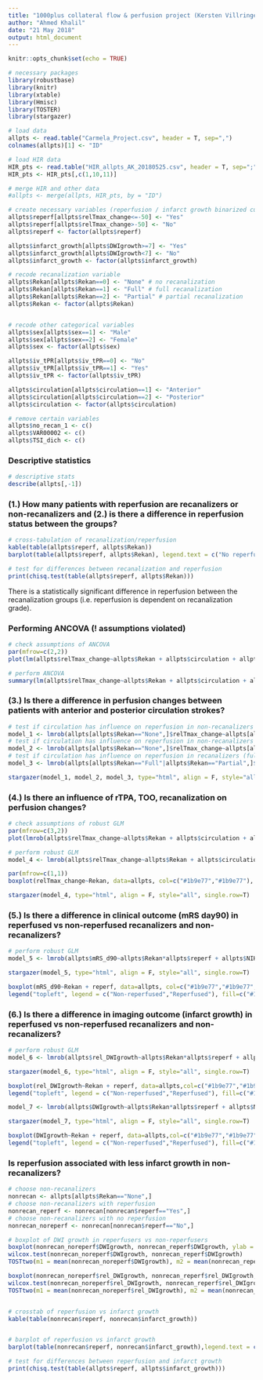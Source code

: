 ```yaml
---
title: "1000plus collateral flow & perfusion project (Kersten Villringer)"
author: "Ahmed Khalil"
date: "21 May 2018"
output: html_document
---
```


```r
knitr::opts_chunk$set(echo = TRUE)

# necessary packages
library(robustbase)
library(knitr)
library(xtable)
library(Hmisc)
library(TOSTER)
library(stargazer)

# load data
allpts <- read.table("Carmela_Project.csv", header = T, sep=",")
colnames(allpts)[1] <- "ID"

# load HIR data
HIR_pts <- read.table("HIR_allpts_AK_20180525.csv", header = T, sep=";")
HIR_pts <- HIR_pts[,c(1,10,11)]

# merge HIR and other data
#allpts <- merge(allpts, HIR_pts, by = "ID")

# create necessary variables (reperfusion / infarct growth binarized cut-offs)
allpts$reperf[allpts$relTmax_change<=-50] <- "Yes"
allpts$reperf[allpts$relTmax_change>-50] <- "No"
allpts$reperf <- factor(allpts$reperf)

allpts$infarct_growth[allpts$DWIgrowth>=7] <- "Yes"
allpts$infarct_growth[allpts$DWIgrowth<7] <- "No"
allpts$infarct_growth <- factor(allpts$infarct_growth)

# recode recanalization variable
allpts$Rekan[allpts$Rekan==0] <- "None" # no recanalization
allpts$Rekan[allpts$Rekan==1] <- "Full" # full recanalization
allpts$Rekan[allpts$Rekan==2] <- "Partial" # partial recanalization
allpts$Rekan <- factor(allpts$Rekan)


# recode other categorical variables
allpts$sex[allpts$sex==1] <- "Male"
allpts$sex[allpts$sex==2] <- "Female"
allpts$sex <- factor(allpts$sex)

allpts$iv_tPR[allpts$iv_tPR==0] <- "No"
allpts$iv_tPR[allpts$iv_tPR==1] <- "Yes"
allpts$iv_tPR <- factor(allpts$iv_tPR)

allpts$circulation[allpts$circulation==1] <- "Anterior"
allpts$circulation[allpts$circulation==2] <- "Posterior"
allpts$circulation <- factor(allpts$circulation)

# remove certain variables
allpts$no_recan_1 <- c()
allpts$VAR00002 <- c()
allpts$TSI_dich <- c()
```

### Descriptive statistics
```r
# descriptive stats
describe(allpts[,-1])
```


### (1.) How many patients with reperfusion are recanalizers or non-recanalizers and (2.) is there a difference in reperfusion status between the groups?
```r
# cross-tabulation of recanalization/reperfusion
kable(table(allpts$reperf, allpts$Rekan))
barplot(table(allpts$reperf, allpts$Rekan), legend.text = c("No reperfusion", "Reperfusion"), col=c("#1b9e77","#d95f02"), xlab="Recanalization", ylab="% of patients", xpd=F,args.legend = list(x = "topleft"), ylim=c(0,80))

# test for differences between recanalization and reperfusion
print(chisq.test(table(allpts$reperf, allpts$Rekan)))

```
There is a statistically significant difference in reperfusion between the recanalization groups (i.e. reperfusion is dependent on recanalization grade).

### Performing ANCOVA (! assumptions violated)
```r
# check assumptions of ANCOVA
par(mfrow=c(2,2))
plot(lm(allpts$relTmax_change~allpts$Rekan + allpts$circulation + allpts$TSI + allpts$iv_tPR))

# perform ANCOVA
summary(lm(allpts$relTmax_change~allpts$Rekan + allpts$circulation + allpts$TSI + allpts$iv_tPR))
```

### (3.) Is there a difference in perfusion changes between patients with anterior and posterior circulation strokes?
```r

# test if circulation has influence on reperfusion in non-recanalizers
model_1 <- lmrob(allpts[allpts$Rekan=="None",]$relTmax_change~allpts[allpts$Rekan=="None",]$circulation)
# test if circulation has influence on reperfusion in non-recanalizers ADNJUSTING FOR iv TPA
model_2 <- lmrob(allpts[allpts$Rekan=="None",]$relTmax_change~allpts[allpts$Rekan=="None",]$circulation*allpts[allpts$Rekan=="None",]$iv_tPR)
# test if circulation has influence on reperfusion in recanalizers (full OR partial)
model_3 <- lmrob(allpts[allpts$Rekan=="Full"|allpts$Rekan=="Partial",]$relTmax_change~allpts[allpts$Rekan=="Full"|allpts$Rekan=="Partial",]$circulation)

stargazer(model_1, model_2, model_3, type="html", align = F, style="all", single.row=T)


```

### (4.) Is there an influence of rTPA, TOO, recanalization on perfusion changes?
```r
# check assumptions of robust GLM
par(mfrow=c(3,2))
plot(lmrob(allpts$relTmax_change~allpts$Rekan + allpts$circulation + allpts$TSI + allpts$iv_tPR))

# perform robust GLM
model_4 <- lmrob(allpts$relTmax_change~allpts$Rekan + allpts$circulation + allpts$TSI + allpts$iv_tPR)

par(mfrow=c(1,1))
boxplot(relTmax_change~Rekan, data=allpts, col=c("#1b9e77","#1b9e77"), ylab="Relative Tmax change")

stargazer(model_4, type="html", align = F, style="all", single.row=T)
```

### (5.) Is there a difference in clinical outcome (mRS day90) in reperfused vs non-reperfused recanalizers and non-recanalizers?
```r
# perform robust GLM
model_5 <- lmrob(allpts$mRS_d90~allpts$Rekan*allpts$reperf + allpts$NIHSS_ad + allpts$iv_tPR +allpts$TSI + allpts$rel_DWIgrowth + allpts$mismatch_vol)

stargazer(model_5, type="html", align = F, style="all", single.row=T)

boxplot(mRS_d90~Rekan + reperf, data=allpts, col=c("#1b9e77","#1b9e77","#1b9e77","#d95f02","#d95f02","#d95f02"), ylab="mRS day 90")
legend("topleft", legend = c("Non-reperfused","Reperfused"), fill=c("#1b9e77","#d95f02"))
```

### (6.) Is there a difference in imaging outcome (infarct growth) in reperfused vs non-reperfused recanalizers and non-recanalizers?
```r
# perform robust GLM
model_6 <- lmrob(allpts$rel_DWIgrowth~allpts$Rekan*allpts$reperf + allpts$NIHSS_ad + allpts$iv_tPR +allpts$TSI + allpts$mismatch_vol)

stargazer(model_6, type="html", align = F, style="all", single.row=T)

boxplot(rel_DWIgrowth~Rekan + reperf, data=allpts,col=c("#1b9e77","#1b9e77","#1b9e77","#d95f02","#d95f02","#d95f02"), ylab="Relative DWI growth", ylim=c(-100,300))
legend("topleft", legend = c("Non-reperfused","Reperfused"), fill=c("#1b9e77","#d95f02"))

model_7 <- lmrob(allpts$DWIgrowth~allpts$Rekan*allpts$reperf + allpts$NIHSS_ad + allpts$iv_tPR +allpts$TSI + allpts$mismatch_vol)

stargazer(model_7, type="html", align = F, style="all", single.row=T)

boxplot(DWIgrowth~Rekan + reperf, data=allpts,col=c("#1b9e77","#1b9e77","#1b9e77","#d95f02","#d95f02","#d95f02"), ylab="Absolute DWI growth", ylim=c(0,100))
legend("topleft", legend = c("Non-reperfused","Reperfused"), fill=c("#1b9e77","#d95f02"))

```

### Is reperfusion associated with less infarct growth in non-recanalizers?
```r
# choose non-recanalizers
nonrecan <- allpts[allpts$Rekan=="None",]
# choose non-recanalizers with reperfusion
nonrecan_reperf <- nonrecan[nonrecan$reperf=="Yes",]
# choose non-recanalizers with no reperfusion
nonrecan_noreperf <- nonrecan[nonrecan$reperf=="No",]

# boxplot of DWI growth in reperfusers vs non-reperfusers
boxplot(nonrecan_noreperf$DWIgrowth, nonrecan_reperf$DWIgrowth, ylab = "Absolute DWI growth (mL)")
wilcox.test(nonrecan_noreperf$DWIgrowth, nonrecan_reperf$DWIgrowth)
TOSTtwo(m1 = mean(nonrecan_noreperf$DWIgrowth), m2 = mean(nonrecan_reperf$DWIgrowth), sd(nonrecan_noreperf$DWIgrowth), sd(nonrecan_reperf$DWIgrowth), n1 = length(nonrecan_noreperf$DWIgrowth), n2 = length(nonrecan_reperf$DWIgrowth), low_eqbound_d = -0.6, high_eqbound_d = 0.6)

boxplot(nonrecan_noreperf$rel_DWIgrowth, nonrecan_reperf$rel_DWIgrowth, ylab = "Relative DWI growth (%)")
wilcox.test(nonrecan_noreperf$rel_DWIgrowth, nonrecan_reperf$rel_DWIgrowth)
TOSTtwo(m1 = mean(nonrecan_noreperf$rel_DWIgrowth), m2 = mean(nonrecan_reperf$rel_DWIgrowth), sd(nonrecan_noreperf$rel_DWIgrowth), sd(nonrecan_reperf$rel_DWIgrowth), n1 = length(nonrecan_noreperf$rel_DWIgrowth), n2 = length(nonrecan_reperf$rel_DWIgrowth), low_eqbound_d = -0.6, high_eqbound_d = 0.6)


# crosstab of reperfusion vs infarct growth
kable(table(nonrecan$reperf, nonrecan$infarct_growth))


# barplot of reperfusion vs infarct growth
barplot(table(nonrecan$reperf, nonrecan$infarct_growth),legend.text = c("No infarct growth", "Infarct growth"), col=c("#1b9e77","#d95f02"), xlab="Reperfusion", ylab="Number of patients", xpd=F,args.legend = list(x = "topright"), ylim=c(0,40))

# test for differences between reperfusion and infarct growth
print(chisq.test(table(allpts$reperf, allpts$infarct_growth)))

```